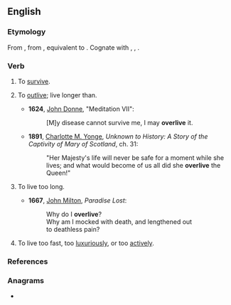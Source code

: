 ==English==

===Etymology===
From {{inh|en|enm|overliven}}, from {{inh|en|ang|oferlibban||to survive}}, equivalent to {{prefix|over|live|lang=en}}. Cognate with {{cog|nl|overleven||to survive}}, {{cog|de|überleben||to survive, outlive}}, {{cog|sv|överleva||to survive, outlive, outlast}}.

===Verb===
{{en-verb|overliv}}

# {{lb|en|transitive}} To [[survive]].
# {{lb|en|transitive}} To [[outlive]]; live longer than.
#* '''1624''', [[w:John Donne|John Donne]], "Meditation VII":
#*: [M]y disease cannot survive me, I may '''overlive''' it.
#* '''1891''', [[w:Charlotte M. Yonge|Charlotte M. Yonge]], ''Unknown to History: A Story of the Captivity of Mary of Scotland'', ch. 31:
#*: "Her Majesty's life will never be safe for a moment while she lives; and what would become of us all did she '''overlive''' the Queen!"
# {{lb|en|intransitive}} To live too long.
#* '''1667''', [[w:John Milton|John Milton]], ''Paradise Lost'':
#*: Why do I '''overlive'''?
#*: Why am I mocked with death, and lengthened out
#*: to deathless pain?
# {{lb|en|intransitive}} To live too fast, too [[luxurious]]ly, or too [[active]]ly.

===References===
{{Webster 1913}}

===Anagrams===
* {{anagrams|en|a=eeilorvv|overveil}}